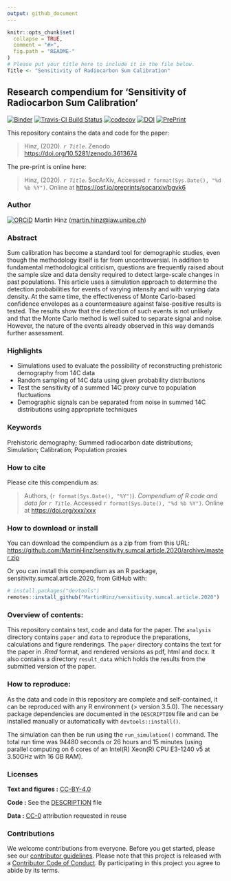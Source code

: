 ```yaml
---
output: github_document
---
```


<!-- README.md is generated from README.Rmd. Please edit that file -->

```r
knitr::opts_chunk$set(
  collapse = TRUE,
  comment = "#>",
  fig.path = "README-"
)
# Please put your title here to include it in the file below.
Title <- "Sensitivity of Radiocarbon Sum Calibration"
```

## Research compendium for 'Sensitivity of Radiocarbon Sum Calibration'

[![Binder](https://mybinder.org/badge_logo.svg)](https://mybinder.org/v2/gh/MartinHinz/sensitivity.sumcal.article.2020/master?urlpath=rstudio) [![Travis-CI Build Status](https://travis-ci.org/MartinHinz/sensitivity.sumcal.article.2020.svg?branch=master)](https://travis-ci.org/MartinHinz/sensitivity.sumcal.article.2020)  [![codecov](https://codecov.io/github/MartinHinz/sensitivity.sumcal.article.2020/branch/master/graphs/badge.svg)](https://codecov.io/github/MartinHinz/sensitivity.sumcal.article.2020) [![DOI](https://zenodo.org/badge/DOI/10.5281/zenodo.3613674.svg)](https://doi.org/10.5281/zenodo.3613674) [![PrePrint](https://img.shields.io/badge/SocArXiv-bgvk6-green)](https://osf.io/preprints/socarxiv/bgvk6/)


This repository contains the data and code for the paper:

> Hinz, (2020). _`r Title`_. Zenodo <https://doi.org/10.5281/zenodo.3613674>

The pre-print is online here:

> Hinz, (2020). _`r Title`_. SocArXiv, Accessed `r format(Sys.Date(), "%d %b %Y")`. Online at <https://osf.io/preprints/socarxiv/bgvk6>

### Author

[![ORCiD](https://img.shields.io/badge/ORCiD-0000--0002--9904--6548-green.svg)](http://orcid.org/0000-0002-9904-6548) Martin Hinz (<martin.hinz@iaw.unibe.ch>) 

### Abstract

Sum calibration has become a standard tool for demographic studies, even though the methodology itself is far from uncontroversial. In addition to fundamental methodological criticism, questions are frequently raised about the sample size and data density required to detect large-scale changes in past populations. This article uses a simulation approach to determine the detection probabilities for events of varying intensity and with varying data density.  At the same time, the effectiveness of Monte Carlo-based confidence envelopes as a countermeasure against false-positive results is tested. The results show that the detection of such events is not unlikely and that the Monte Carlo method is well suited to separate signal and noise. However, the nature of the events already observed in this way demands further assessment.

### Highlights

- Simulations used to evaluate the possibility of reconstructing prehistoric demography from 14C data
- Random sampling of 14C data using given probability distributions
- Test the sensitivity of a summed 14C proxy curve to population fluctuations
- Demographic signals can be separated from noise in summed 14C distributions using appropriate techniques\n

### Keywords

Prehistoric demography; Summed radiocarbon date distributions; Simulation; Calibration; Population proxies

### How to cite

Please cite this compendium as:

> Authors, (`r format(Sys.Date(), "%Y")`). _Compendium of R code and data for `r Title`_. Accessed `r format(Sys.Date(), "%d %b %Y")`. Online at <https://doi.org/xxx/xxx>

### How to download or install

You can download the compendium as a zip from from this URL: <https://github.com/MartinHinz/sensitivity.sumcal.article.2020/archive/master.zip>

Or you can install this compendium as an R package, sensitivity.sumcal.article.2020, from GitHub with:


```r
# install.packages("devtools")
remotes::install_github("MartinHinz/sensitivity.sumcal.article.2020")
```

### Overview of contents:

This repository contains text, code and data for the paper. The `analysis` directory contains `paper` and `data` to reproduce the preparations, calculations and figure renderings. The `paper` directory contains the text for the paper in *.Rmd* format, and rendered versions as pdf, html and docx. It also contains a directory `result_data` which holds the results from the submitted version of the paper.

### How to reproduce:

As the data and code in this repository are complete and self-contained, it can be reproduced with any R environment (\> version 3.5.0). The necessary package dependencies are documented in the `DESCRIPTION` file and can be installed manually or automatically with `devtools::install()`.

The simulation can then be run using the `run_simulation()` command. The total run time was 94480 seconds or 26 hours and 15 minutes (using parallel computing on 6 cores of an Intel(R) Xeon(R) CPU E3-1240 v5 at 3.50GHz with 16 GB RAM).

### Licenses

**Text and figures :**  [CC-BY-4.0](http://creativecommons.org/licenses/by/4.0/)

**Code :** See the [DESCRIPTION](DESCRIPTION) file

**Data :** [CC-0](http://creativecommons.org/publicdomain/zero/1.0/) attribution requested in reuse

### Contributions

We welcome contributions from everyone. Before you get started, please see our [contributor guidelines](CONTRIBUTING.md). Please note that this project is released with a [Contributor Code of Conduct](CONDUCT.md). By participating in this project you agree to abide by its terms.

